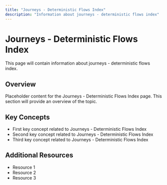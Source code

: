 ```yaml
---
title: "Journeys - Deterministic Flows Index"
description: "Information about journeys - deterministic flows index"
---
```


# Journeys - Deterministic Flows Index

This page will contain information about journeys - deterministic flows index.

## Overview

Placeholder content for the Journeys - Deterministic Flows Index page. This section will provide an overview of the topic.

## Key Concepts

- First key concept related to Journeys - Deterministic Flows Index
- Second key concept related to Journeys - Deterministic Flows Index
- Third key concept related to Journeys - Deterministic Flows Index

## Additional Resources

- Resource 1
- Resource 2
- Resource 3
